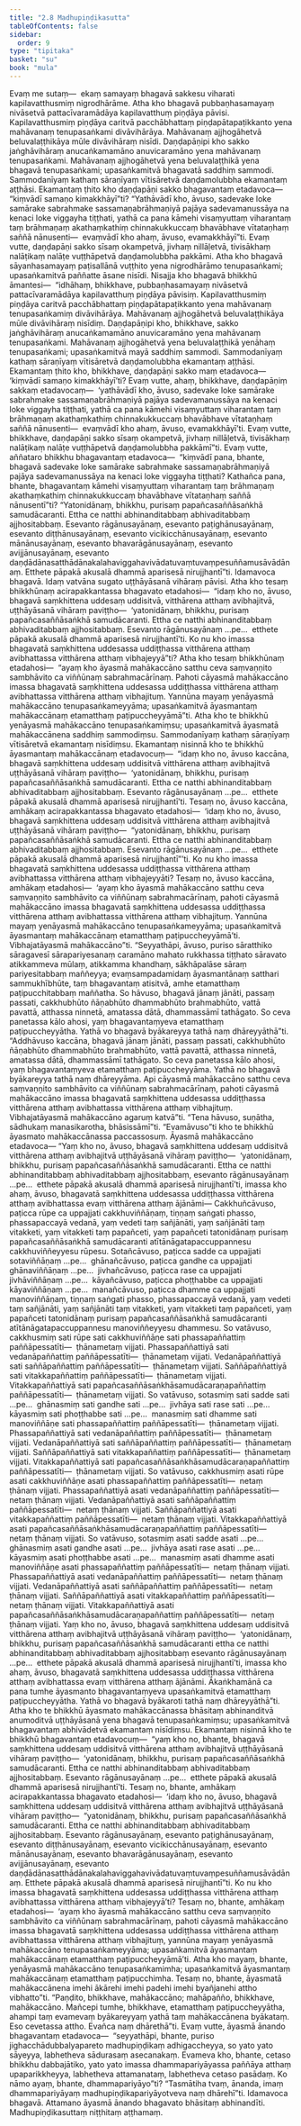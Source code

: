 ```yaml
---
title: "2.8 Madhupiṇḍikasutta"
tableOfContents: false
sidebar:
  order: 9
type: "tipitaka"
basket: "su"
book: "mula"
---
```



<DynamicBreadcrumb />

<Division number="199" book="mula" bookNo="9" page="154">

<Paragraph number="700" book="mula">
Evaṃ me sutaṃ—  ekaṃ samayaṃ bhagavā sakkesu viharati kapilavatthusmiṃ nigrodhārāme. Atha kho bhagavā pubbaṇhasamayaṃ nivāsetvā pattacīvaramādāya kapilavatthuṃ piṇḍāya pāvisi. Kapilavatthusmiṃ piṇḍāya caritvā pacchābhattaṃ piṇḍapātapaṭikkanto yena mahāvanaṃ tenupasaṅkami divāvihārāya. Mahāvanaṃ ajjhogāhetvā beluvalaṭṭhikāya mūle divāvihāraṃ nisīdi. Daṇḍapāṇipi kho sakko jaṅghāvihāraṃ anucaṅkamamāno anuvicaramāno yena mahāvanaṃ tenupasaṅkami. Mahāvanaṃ ajjhogāhetvā yena beluvalaṭṭhikā yena bhagavā tenupasaṅkami; upasaṅkamitvā bhagavatā saddhiṃ sammodi. Sammodanīyaṃ kathaṃ sāraṇīyaṃ vītisāretvā daṇḍamolubbha ekamantaṃ aṭṭhāsi. Ekamantaṃ ṭhito kho daṇḍapāṇi sakko bhagavantaṃ etadavoca—  “kiṃvādī samaṇo kimakkhāyī”ti? “Yathāvādī kho, āvuso, sadevake loke samārake sabrahmake sassamaṇabrāhmaṇiyā pajāya sadevamanussāya na kenaci loke viggayha tiṭṭhati, yathā ca pana kāmehi visaṃyuttaṃ viharantaṃ taṃ brāhmaṇaṃ akathaṃkathiṃ chinnakukkuccaṃ bhavābhave vītataṇhaṃ saññā nānusenti—  evaṃvādī kho ahaṃ, āvuso, evamakkhāyī”ti.
</Paragraph>

<Paragraph number="701" book="mula">
Evaṃ vutte, daṇḍapāṇi sakko sīsaṃ okampetvā, jivhaṃ nillāḷetvā, tivisākhaṃ nalāṭikaṃ nalāṭe vuṭṭhāpetvā daṇḍamolubbha pakkāmi.
</Paragraph>

</Division>
<Division number="200" book="mula" bookNo="9" page="155">

<Paragraph number="702" book="mula">
Atha kho bhagavā sāyanhasamayaṃ paṭisallānā vuṭṭhito yena nigrodhārāmo tenupasaṅkami; upasaṅkamitvā paññatte āsane nisīdi. Nisajja kho bhagavā bhikkhū āmantesi—  “idhāhaṃ, bhikkhave, pubbaṇhasamayaṃ nivāsetvā pattacīvaramādāya kapilavatthuṃ piṇḍāya pāvisiṃ. Kapilavatthusmiṃ piṇḍāya caritvā pacchābhattaṃ piṇḍapātapaṭikkanto yena mahāvanaṃ tenupasaṅkamiṃ divāvihārāya. Mahāvanaṃ ajjhogāhetvā beluvalaṭṭhikāya mūle divāvihāraṃ nisīdiṃ. Daṇḍapāṇipi kho, bhikkhave, sakko jaṅghāvihāraṃ anucaṅkamamāno anuvicaramāno yena mahāvanaṃ tenupasaṅkami. Mahāvanaṃ ajjhogāhetvā yena beluvalaṭṭhikā yenāhaṃ tenupasaṅkami; upasaṅkamitvā mayā saddhiṃ sammodi. Sammodanīyaṃ kathaṃ sāraṇīyaṃ vītisāretvā daṇḍamolubbha ekamantaṃ aṭṭhāsi. Ekamantaṃ ṭhito kho, bhikkhave, daṇḍapāṇi sakko maṃ etadavoca—  ‘kiṃvādī samaṇo kimakkhāyī’ti?
</Paragraph>

<Paragraph number="703" book="mula">
Evaṃ vutte, ahaṃ, bhikkhave, daṇḍapāṇiṃ sakkaṃ etadavocaṃ—  ‘yathāvādī kho, āvuso, sadevake loke samārake sabrahmake sassamaṇabrāhmaṇiyā pajāya sadevamanussāya na kenaci loke viggayha tiṭṭhati, yathā ca pana kāmehi visaṃyuttaṃ viharantaṃ taṃ brāhmaṇaṃ akathaṃkathiṃ chinnakukkuccaṃ bhavābhave vītataṇhaṃ saññā nānusenti—  evaṃvādī kho ahaṃ, āvuso, evamakkhāyī’ti. Evaṃ vutte, bhikkhave, daṇḍapāṇi sakko sīsaṃ okampetvā, jivhaṃ nillāḷetvā, tivisākhaṃ nalāṭikaṃ nalāṭe vuṭṭhāpetvā daṇḍamolubbha pakkāmī”ti.
</Paragraph>

</Division>
<Division number="201" book="mula" bookNo="9" page="155">

<Paragraph number="704" book="mula">
Evaṃ vutte, aññataro bhikkhu bhagavantaṃ etadavoca—  “kiṃvādī pana, bhante, bhagavā sadevake loke samārake sabrahmake sassamaṇabrāhmaṇiyā pajāya sadevamanussāya na kenaci loke viggayha tiṭṭhati? Kathañca pana, bhante, bhagavantaṃ kāmehi visaṃyuttaṃ viharantaṃ taṃ brāhmaṇaṃ akathaṃkathiṃ chinnakukkuccaṃ bhavābhave vītataṇhaṃ saññā nānusentī”ti? “Yatonidānaṃ, bhikkhu, purisaṃ papañcasaññāsaṅkhā samudācaranti. Ettha ce natthi abhinanditabbaṃ abhivaditabbaṃ ajjhositabbaṃ. Esevanto rāgānusayānaṃ, esevanto paṭighānusayānaṃ, esevanto diṭṭhānusayānaṃ, esevanto vicikicchānusayānaṃ, esevanto mānānusayānaṃ, esevanto bhavarāgānusayānaṃ, esevanto avijjānusayānaṃ, esevanto daṇḍādānasatthādānakalahaviggahavivādatuvaṃtuvaṃpesuññamusāvādānaṃ. Etthete pāpakā akusalā dhammā aparisesā nirujjhantī”ti. Idamavoca bhagavā. Idaṃ vatvāna sugato uṭṭhāyāsanā vihāraṃ pāvisi.
</Paragraph>

</Division>
<Division number="202" book="mula" bookNo="9" page="156">

<Paragraph number="705" book="mula">
Atha kho tesaṃ bhikkhūnaṃ acirapakkantassa bhagavato etadahosi—  “idaṃ kho no, āvuso, bhagavā saṃkhittena uddesaṃ uddisitvā, vitthārena atthaṃ avibhajitvā, uṭṭhāyāsanā vihāraṃ paviṭṭho—  ‘yatonidānaṃ, bhikkhu, purisaṃ papañcasaññāsaṅkhā samudācaranti. Ettha ce natthi abhinanditabbaṃ abhivaditabbaṃ ajjhositabbaṃ. Esevanto rāgānusayānaṃ …pe…  etthete pāpakā akusalā dhammā aparisesā nirujjhantī’ti. Ko nu kho imassa bhagavatā saṃkhittena uddesassa uddiṭṭhassa vitthārena atthaṃ avibhattassa vitthārena atthaṃ vibhajeyyā”ti? Atha kho tesaṃ bhikkhūnaṃ etadahosi—  “ayaṃ kho āyasmā mahākaccāno satthu ceva saṃvaṇṇito sambhāvito ca viññūnaṃ sabrahmacārīnaṃ. Pahoti cāyasmā mahākaccāno imassa bhagavatā saṃkhittena uddesassa uddiṭṭhassa vitthārena atthaṃ avibhattassa vitthārena atthaṃ vibhajituṃ. Yannūna mayaṃ yenāyasmā mahākaccāno tenupasaṅkameyyāma; upasaṅkamitvā āyasmantaṃ mahākaccānaṃ etamatthaṃ paṭipuccheyyāmā”ti.
</Paragraph>

<Paragraph number="706" book="mula">
Atha kho te bhikkhū yenāyasmā mahākaccāno tenupasaṅkamiṃsu; upasaṅkamitvā āyasmatā mahākaccānena saddhiṃ sammodiṃsu. Sammodanīyaṃ kathaṃ sāraṇīyaṃ vītisāretvā ekamantaṃ nisīdiṃsu. Ekamantaṃ nisinnā kho te bhikkhū āyasmantaṃ mahākaccānaṃ etadavocuṃ—  “idaṃ kho no, āvuso kaccāna, bhagavā saṃkhittena uddesaṃ uddisitvā vitthārena atthaṃ avibhajitvā uṭṭhāyāsanā vihāraṃ paviṭṭho—  ‘yatonidānaṃ, bhikkhu, purisaṃ papañcasaññāsaṅkhā samudācaranti. Ettha ce natthi abhinanditabbaṃ abhivaditabbaṃ ajjhositabbaṃ. Esevanto rāgānusayānaṃ …pe…  etthete pāpakā akusalā dhammā aparisesā nirujjhantī’ti. Tesaṃ no, āvuso kaccāna, amhākaṃ acirapakkantassa bhagavato etadahosi—  ‘idaṃ kho no, āvuso, bhagavā saṃkhittena uddesaṃ uddisitvā vitthārena atthaṃ avibhajitvā uṭṭhāyāsanā vihāraṃ paviṭṭho—  “yatonidānaṃ, bhikkhu, purisaṃ papañcasaññāsaṅkhā samudācaranti. Ettha ce natthi abhinanditabbaṃ abhivaditabbaṃ ajjhositabbaṃ. Esevanto rāgānusayānaṃ …pe…  etthete pāpakā akusalā dhammā aparisesā nirujjhantī”’ti. Ko nu kho imassa bhagavatā saṃkhittena uddesassa uddiṭṭhassa vitthārena atthaṃ avibhattassa vitthārena atthaṃ vibhajeyyāti? Tesaṃ no, āvuso kaccāna, amhākaṃ etadahosi—  ‘ayaṃ kho āyasmā mahākaccāno satthu ceva saṃvaṇṇito sambhāvito ca viññūnaṃ sabrahmacārīnaṃ, pahoti cāyasmā mahākaccāno imassa bhagavatā saṃkhittena uddesassa uddiṭṭhassa vitthārena atthaṃ avibhattassa vitthārena atthaṃ vibhajituṃ. Yannūna mayaṃ yenāyasmā mahākaccāno tenupasaṅkameyyāma; upasaṅkamitvā āyasmantaṃ mahākaccānaṃ etamatthaṃ paṭipuccheyyāmā’ti. Vibhajatāyasmā mahākaccāno”ti.
</Paragraph>

</Division>
<Division number="203" book="mula" bookNo="9" page="157">

<Paragraph number="707" book="mula">
“Seyyathāpi, āvuso, puriso sāratthiko sāragavesī sārapariyesanaṃ caramāno mahato rukkhassa tiṭṭhato sāravato atikkammeva mūlaṃ, atikkamma khandhaṃ, sākhāpalāse sāraṃ pariyesitabbaṃ maññeyya; evaṃsampadamidaṃ āyasmantānaṃ satthari sammukhībhūte, taṃ bhagavantaṃ atisitvā, amhe etamatthaṃ paṭipucchitabbaṃ maññatha. So hāvuso, bhagavā jānaṃ jānāti, passaṃ passati, cakkhubhūto ñāṇabhūto dhammabhūto brahmabhūto, vattā pavattā, atthassa ninnetā, amatassa dātā, dhammassāmī tathāgato. So ceva panetassa kālo ahosi, yaṃ bhagavantaṃyeva etamatthaṃ paṭipuccheyyātha. Yathā vo bhagavā byākareyya tathā naṃ dhāreyyāthā”ti. “Addhāvuso kaccāna, bhagavā jānaṃ jānāti, passaṃ passati, cakkhubhūto ñāṇabhūto dhammabhūto brahmabhūto, vattā pavattā, atthassa ninnetā, amatassa dātā, dhammassāmī tathāgato. So ceva panetassa kālo ahosi, yaṃ bhagavantaṃyeva etamatthaṃ paṭipuccheyyāma. Yathā no bhagavā byākareyya tathā naṃ dhāreyyāma. Api cāyasmā mahākaccāno satthu ceva saṃvaṇṇito sambhāvito ca viññūnaṃ sabrahmacārīnaṃ, pahoti cāyasmā mahākaccāno imassa bhagavatā saṃkhittena uddesassa uddiṭṭhassa vitthārena atthaṃ avibhattassa vitthārena atthaṃ vibhajituṃ. Vibhajatāyasmā mahākaccāno agaruṃ katvā”ti. “Tena hāvuso, suṇātha, sādhukaṃ manasikarotha, bhāsissāmī”ti. “Evamāvuso”ti kho te bhikkhū āyasmato mahākaccānassa paccassosuṃ. Āyasmā mahākaccāno etadavoca—
</Paragraph>

</Division>
<Division number="204" book="mula" bookNo="9" page="158">

<Paragraph number="708" book="mula">
“Yaṃ kho no, āvuso, bhagavā saṃkhittena uddesaṃ uddisitvā vitthārena atthaṃ avibhajitvā uṭṭhāyāsanā vihāraṃ paviṭṭho—  ‘yatonidānaṃ, bhikkhu, purisaṃ papañcasaññāsaṅkhā samudācaranti. Ettha ce natthi abhinanditabbaṃ abhivaditabbaṃ ajjhositabbaṃ, esevanto rāgānusayānaṃ …pe…  etthete pāpakā akusalā dhammā aparisesā nirujjhantī’ti, imassa kho ahaṃ, āvuso, bhagavatā saṃkhittena uddesassa uddiṭṭhassa vitthārena atthaṃ avibhattassa evaṃ vitthārena atthaṃ ājānāmi—
</Paragraph>

<Paragraph number="709" book="mula">
Cakkhuñcāvuso, paṭicca rūpe ca uppajjati cakkhuviññāṇaṃ, tiṇṇaṃ saṅgati phasso, phassapaccayā vedanā, yaṃ vedeti taṃ sañjānāti, yaṃ sañjānāti taṃ vitakketi, yaṃ vitakketi taṃ papañceti, yaṃ papañceti tatonidānaṃ purisaṃ papañcasaññāsaṅkhā samudācaranti atītānāgatapaccuppannesu cakkhuviññeyyesu rūpesu. Sotañcāvuso, paṭicca sadde ca uppajjati sotaviññāṇaṃ …pe…  ghānañcāvuso, paṭicca gandhe ca uppajjati ghānaviññāṇaṃ …pe…  jivhañcāvuso, paṭicca rase ca uppajjati jivhāviññāṇaṃ …pe…  kāyañcāvuso, paṭicca phoṭṭhabbe ca uppajjati kāyaviññāṇaṃ …pe…  manañcāvuso, paṭicca dhamme ca uppajjati manoviññāṇaṃ, tiṇṇaṃ saṅgati phasso, phassapaccayā vedanā, yaṃ vedeti taṃ sañjānāti, yaṃ sañjānāti taṃ vitakketi, yaṃ vitakketi taṃ papañceti, yaṃ papañceti tatonidānaṃ purisaṃ papañcasaññāsaṅkhā samudācaranti atītānāgatapaccuppannesu manoviññeyyesu dhammesu.
</Paragraph>

<Paragraph number="710" book="mula">
So vatāvuso, cakkhusmiṃ sati rūpe sati cakkhuviññāṇe sati phassapaññattiṃ paññāpessatīti—  ṭhānametaṃ vijjati. Phassapaññattiyā sati vedanāpaññattiṃ paññāpessatīti—  ṭhānametaṃ vijjati. Vedanāpaññattiyā sati saññāpaññattiṃ paññāpessatīti—  ṭhānametaṃ vijjati. Saññāpaññattiyā sati vitakkapaññattiṃ paññāpessatīti—  ṭhānametaṃ vijjati. Vitakkapaññattiyā sati papañcasaññāsaṅkhāsamudācaraṇapaññattiṃ paññāpessatīti—  ṭhānametaṃ vijjati. So vatāvuso, sotasmiṃ sati sadde sati …pe…  ghānasmiṃ sati gandhe sati …pe…  jivhāya sati rase sati …pe…  kāyasmiṃ sati phoṭṭhabbe sati …pe…  manasmiṃ sati dhamme sati manoviññāṇe sati phassapaññattiṃ paññāpessatīti—  ṭhānametaṃ vijjati. Phassapaññattiyā sati vedanāpaññattiṃ paññāpessatīti—  ṭhānametaṃ vijjati. Vedanāpaññattiyā sati saññāpaññattiṃ paññāpessatīti—  ṭhānametaṃ vijjati. Saññāpaññattiyā sati vitakkapaññattiṃ paññāpessatīti—  ṭhānametaṃ vijjati. Vitakkapaññattiyā sati papañcasaññāsaṅkhāsamudācaraṇapaññattiṃ paññāpessatīti—  ṭhānametaṃ vijjati.
</Paragraph>

<Paragraph number="711" book="mula">
So vatāvuso, cakkhusmiṃ asati rūpe asati cakkhuviññāṇe asati phassapaññattiṃ paññāpessatīti—  netaṃ ṭhānaṃ vijjati. Phassapaññattiyā asati vedanāpaññattiṃ paññāpessatīti—  netaṃ ṭhānaṃ vijjati. Vedanāpaññattiyā asati saññāpaññattiṃ paññāpessatīti—  netaṃ ṭhānaṃ vijjati. Saññāpaññattiyā asati vitakkapaññattiṃ paññāpessatīti—  netaṃ ṭhānaṃ vijjati. Vitakkapaññattiyā asati papañcasaññāsaṅkhāsamudācaraṇapaññattiṃ paññāpessatīti—  netaṃ ṭhānaṃ vijjati. So vatāvuso, sotasmiṃ asati sadde asati …pe…  ghānasmiṃ asati gandhe asati …pe…  jivhāya asati rase asati …pe…  kāyasmiṃ asati phoṭṭhabbe asati …pe…  manasmiṃ asati dhamme asati manoviññāṇe asati phassapaññattiṃ paññāpessatīti—  netaṃ ṭhānaṃ vijjati. Phassapaññattiyā asati vedanāpaññattiṃ paññāpessatīti—  netaṃ ṭhānaṃ vijjati. Vedanāpaññattiyā asati saññāpaññattiṃ paññāpessatīti—  netaṃ ṭhānaṃ vijjati. Saññāpaññattiyā asati vitakkapaññattiṃ paññāpessatīti—  netaṃ ṭhānaṃ vijjati. Vitakkapaññattiyā asati papañcasaññāsaṅkhāsamudācaraṇapaññattiṃ paññāpessatīti—  netaṃ ṭhānaṃ vijjati.
</Paragraph>

<Paragraph number="712" book="mula">
Yaṃ kho no, āvuso, bhagavā saṃkhittena uddesaṃ uddisitvā vitthārena atthaṃ avibhajitvā uṭṭhāyāsanā vihāraṃ paviṭṭho—  ‘yatonidānaṃ, bhikkhu, purisaṃ papañcasaññāsaṅkhā samudācaranti ettha ce natthi abhinanditabbaṃ abhivaditabbaṃ ajjhositabbaṃ esevanto rāgānusayānaṃ …pe…  etthete pāpakā akusalā dhammā aparisesā nirujjhantī’ti, imassa kho ahaṃ, āvuso, bhagavatā saṃkhittena uddesassa uddiṭṭhassa vitthārena atthaṃ avibhattassa evaṃ vitthārena atthaṃ ājānāmi. Ākaṅkhamānā ca pana tumhe āyasmanto bhagavantaṃyeva upasaṅkamitvā etamatthaṃ paṭipuccheyyātha. Yathā vo bhagavā byākaroti tathā naṃ dhāreyyāthā”ti.
</Paragraph>

</Division>
<Division number="205" book="mula" bookNo="9" page="160">

<Paragraph number="713" book="mula">
Atha kho te bhikkhū āyasmato mahākaccānassa bhāsitaṃ abhinanditvā anumoditvā uṭṭhāyāsanā yena bhagavā tenupasaṅkamiṃsu; upasaṅkamitvā bhagavantaṃ abhivādetvā ekamantaṃ nisīdiṃsu. Ekamantaṃ nisinnā kho te bhikkhū bhagavantaṃ etadavocuṃ—  “yaṃ kho no, bhante, bhagavā saṃkhittena uddesaṃ uddisitvā vitthārena atthaṃ avibhajitvā uṭṭhāyāsanā vihāraṃ paviṭṭho—  ‘yatonidānaṃ, bhikkhu, purisaṃ papañcasaññāsaṅkhā samudācaranti. Ettha ce natthi abhinanditabbaṃ abhivaditabbaṃ ajjhositabbaṃ. Esevanto rāgānusayānaṃ …pe…  etthete pāpakā akusalā dhammā aparisesā nirujjhantī’ti. Tesaṃ no, bhante, amhākaṃ acirapakkantassa bhagavato etadahosi—  ‘idaṃ kho no, āvuso, bhagavā saṃkhittena uddesaṃ uddisitvā vitthārena atthaṃ avibhajitvā uṭṭhāyāsanā vihāraṃ paviṭṭho—  “yatonidānaṃ, bhikkhu, purisaṃ papañcasaññāsaṅkhā samudācaranti. Ettha ce natthi abhinanditabbaṃ abhivaditabbaṃ ajjhositabbaṃ. Esevanto rāgānusayānaṃ, esevanto paṭighānusayānaṃ, esevanto diṭṭhānusayānaṃ, esevanto vicikicchānusayānaṃ, esevanto mānānusayānaṃ, esevanto bhavarāgānusayānaṃ, esevanto avijjānusayānaṃ, esevanto daṇḍādānasatthādānakalahaviggahavivādatuvaṃtuvaṃpesuññamusāvādānaṃ. Etthete pāpakā akusalā dhammā aparisesā nirujjhantī”ti. Ko nu kho imassa bhagavatā saṃkhittena uddesassa uddiṭṭhassa vitthārena atthaṃ avibhattassa vitthārena atthaṃ vibhajeyyā’ti? Tesaṃ no, bhante, amhākaṃ etadahosi—  ‘ayaṃ kho āyasmā mahākaccāno satthu ceva saṃvaṇṇito sambhāvito ca viññūnaṃ sabrahmacārīnaṃ, pahoti cāyasmā mahākaccāno imassa bhagavatā saṃkhittena uddesassa uddiṭṭhassa vitthārena atthaṃ avibhattassa vitthārena atthaṃ vibhajituṃ, yannūna mayaṃ yenāyasmā mahākaccāno tenupasaṅkameyyāma; upasaṅkamitvā āyasmantaṃ mahākaccānaṃ etamatthaṃ paṭipuccheyyāmā’ti. Atha kho mayaṃ, bhante, yenāyasmā mahākaccāno tenupasaṅkamimha; upasaṅkamitvā āyasmantaṃ mahākaccānaṃ etamatthaṃ paṭipucchimha. Tesaṃ no, bhante, āyasmatā mahākaccānena imehi ākārehi imehi padehi imehi byañjanehi attho vibhatto”ti. “Paṇḍito, bhikkhave, mahākaccāno; mahāpañño, bhikkhave, mahākaccāno. Mañcepi tumhe, bhikkhave, etamatthaṃ paṭipuccheyyātha, ahampi taṃ evamevaṃ byākareyyaṃ yathā taṃ mahākaccānena byākataṃ. Eso cevetassa attho. Evañca naṃ dhārethā”ti.
</Paragraph>

<Paragraph number="714" book="mula">
Evaṃ vutte, āyasmā ānando bhagavantaṃ etadavoca—  “seyyathāpi, bhante, puriso jighacchādubbalyapareto madhupiṇḍikaṃ adhigaccheyya, so yato yato sāyeyya, labhetheva sādurasaṃ asecanakaṃ. Evameva kho, bhante, cetaso bhikkhu dabbajātiko, yato yato imassa dhammapariyāyassa paññāya atthaṃ upaparikkheyya, labhetheva attamanataṃ, labhetheva cetaso pasādaṃ. Ko nāmo ayaṃ, bhante, dhammapariyāyo”ti? “Tasmātiha tvaṃ, ānanda, imaṃ dhammapariyāyaṃ madhupiṇḍikapariyāyotveva naṃ dhārehī”ti.
</Paragraph>

<Paragraph number="715" book="mula">
Idamavoca bhagavā. Attamano āyasmā ānando bhagavato bhāsitaṃ abhinandīti.

</Paragraph>
</Division>

<Paragraph number="716" type="center" book="mula">
Madhupiṇḍikasuttaṃ niṭṭhitaṃ aṭṭhamaṃ.
</Paragraph>